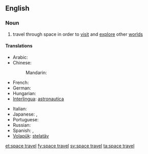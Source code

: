 ==English==

===Noun===
{{wikipedia|space exploration}}
{{en-noun|head=[[space]] [[travel]]|-}}

# travel through space in order to [[visit]] and [[explore]] other [[world]]s

====Translations====
{{trans-top|travel through space in order to visit and explore other worlds}}
* Arabic: {{t-|ar|الرحلات الفضائية|f|p|tr=al-riHlaat al-faDaa'íyya|sc=Arab}}
* Chinese:
*: Mandarin: {{t|cmn|太空旅行|tr=tàikōng lǚxíng|sc=Hani}}
* French: {{t-|fr|voyage d'espace|m}}
* German: {{t+|de|Raumfahrt|f}}
* Hungarian: {{t+|hu|űrrepülés}}
* [[Interlingua]]: [[astronautica]]
{{trans-mid}}
* Italian: {{t-|it|corsa di spazio|f}}
* Japanese: {{t-|ja|宇宙旅行|tr=うちゅうりょこう, uchū ryokō|sc=Jpan}}, {{t-|ja|スペーストラベル|tr=supēsutoraberu|sc=Jpan}}
* Portuguese: {{t-|pt|curso do espaço|m}}
* Russian: {{t-|ru|космическое путешествие|n|tr=kosmíčeskoje putešéstvije|sc=Cyrl}}
* Spanish: {{t-|es|viaje espacial|m}}, {{t-|es|recorrido de espacial|m}}
* [[Volapük]]: [[stelatäv]]
{{trans-bottom}}

[[et:space travel]]
[[fy:space travel]]
[[sv:space travel]]
[[ta:space travel]]